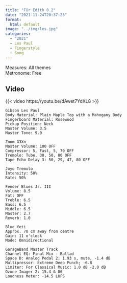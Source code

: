```yaml
---
title: "Für Edith 0.2"
date: "2021-11-24T20:37:23"
format: 
  html: default
image: "../img/les.jpg"
categories:
  - "2021"
  - Les Paul
  - Fingerstyle
  - Song
---
```


Measures: All themes\
Metronome: Free

## Video

{{< video https://youtu.be/dAwet7YdXL8 >}}

``` 
Gibson Les Paul
Body Material: Plain Maple Top with a Mahogany Body
Fingerboard Material: Rosewood
Pickup Position: Neck
Master Volume: 3.5
Master Tone: 9.0

Zoom G3Xn
Master Volume: 100 OFF
Compressor: 5, Fast, 5, 70 OFF
Tremolo: Tube, 30, 50, 80 OFF
Tape Echo Delay 3: 50, 29, 47, 80 OFF

Joyo Tremolo
Intensity: 50%
Rate: 50%

Fender Blues Jr. III
Volume: 8.5
Fat: OFF
Treble: 6.5
Bass: 6.5
Middle: 6.5
Master: 2.7
Reverb: 1.0

Blue Yeti 
Approx. 70 cm away from centre
Gain: 11 o'clock
Mode: Omnidirectional

GarageBand Master Track
Channel EQ: Final Mix - Ballad
Space D: Analog Pedal 2; 1.93 s, mute, -1.4 dB
Multipressor: Extreme Deep Punch; -6.8
Limiter: For Classical Music: 1.0 dB -2.0 dB
Ozone Imager 2: 15.4 & 86
Loudness Meter: -14.5 LUFS
```
